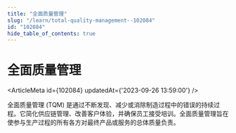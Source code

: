```yaml
---
title: "全面质量管理"
slug: "/learn/total-quality-management--102084"
id: "102084"
hide_table_of_contents: true
---
```



# 全面质量管理

<ArticleMeta id={102084} updatedAt={'2023-09-26 13:59:00'} />
<div className='border-solid border-b border-t-0 my-4 border-[var(--ifm-color-gray-300)]' />

全面质量管理 (TQM) 是通过不断发现、减少或消除制造过程中的错误的持续过程。它简化供应链管理、改善客户体验，并确保员工接受培训。全面质量管理旨在使参与生产过程的所有各方对最终产品或服务的总体质量负责。
